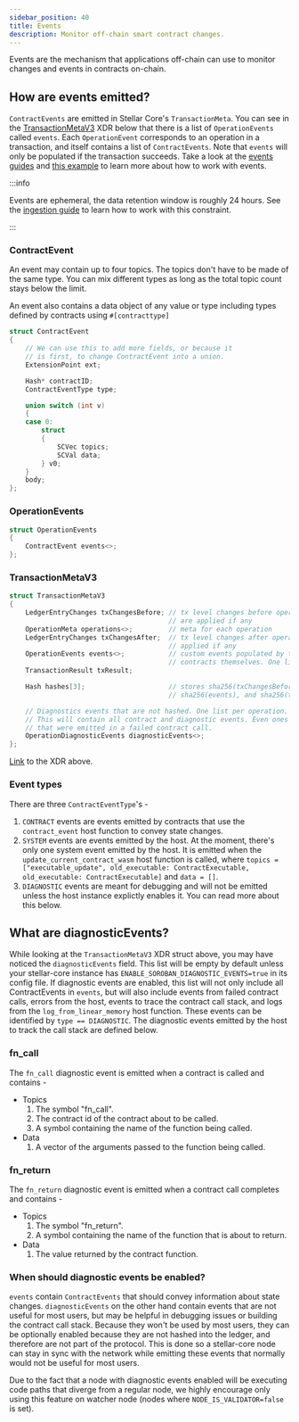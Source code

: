 ```yaml
---
sidebar_position: 40
title: Events
description: Monitor off-chain smart contract changes.
---
```


<head>
  <title>Monitor off-chain smart contract changes.</title>
  <meta charSet="utf-8" />
  <meta
    property="og:title"
    content="Monitor off-chain smart contract changes."
  />
  <meta
    property="og:description"
    content="Learn about the mechanism that off-chain applications can use to monitor changes and events in smart contracts that are on-chain."
  />
</head>

Events are the mechanism that applications off-chain can use to monitor changes and events in contracts on-chain.

## How are events emitted?

`ContractEvents` are emitted in Stellar Core's `TransactionMeta`. You can see in the [TransactionMetaV3] XDR below that there is a list of `OperationEvents` called `events`. Each `OperationEvent` corresponds to an operation in a transaction, and itself contains a list of `ContractEvents`. Note that `events` will only be populated if the transaction succeeds. Take a look at the [events guides](../../../build/guides/events/README.mdx) and [this example](../../../build/smart-contracts/example-contracts/events.mdx) to learn more about how to work with events.

:::info

Events are ephemeral, the data retention window is roughly 24 hours. See the [ingestion guide](../../../build/guides/events/ingest.mdx) to learn how to work with this constraint.

:::

[transactionmetav3]: #transactionmetav3

### ContractEvent

An event may contain up to four topics. The topics don't have to be made of the same type. You can mix different types as long as the total topic count stays below the limit.

An event also contains a data object of any value or type including types defined by contracts using `#[contracttype]`

```cpp
struct ContractEvent
{
    // We can use this to add more fields, or because it
    // is first, to change ContractEvent into a union.
    ExtensionPoint ext;

    Hash* contractID;
    ContractEventType type;

    union switch (int v)
    {
    case 0:
        struct
        {
            SCVec topics;
            SCVal data;
        } v0;
    }
    body;
};
```

### OperationEvents

```cpp
struct OperationEvents
{
    ContractEvent events<>;
};
```

### TransactionMetaV3

```cpp
struct TransactionMetaV3
{
    LedgerEntryChanges txChangesBefore; // tx level changes before operations
                                        // are applied if any
    OperationMeta operations<>;         // meta for each operation
    LedgerEntryChanges txChangesAfter;  // tx level changes after operations are
                                        // applied if any
    OperationEvents events<>;           // custom events populated by the
                                        // contracts themselves. One list per operation.
    TransactionResult txResult;

    Hash hashes[3];                     // stores sha256(txChangesBefore, operations, txChangesAfter),
                                        // sha256(events), and sha256(txResult)

    // Diagnostics events that are not hashed. One list per operation.
    // This will contain all contract and diagnostic events. Even ones
    // that were emitted in a failed contract call.
    OperationDiagnosticEvents diagnosticEvents<>;
};
```

[Link](https://github.com/stellar/stellar-xdr/blob/eab1622f18b8101aa0cea76361c08beaeaa8d715/Stellar-ledger.x#L444) to the XDR above.

### Event types

There are three `ContractEventType`'s -

1. `CONTRACT` events are events emitted by contracts that use the `contract_event` host function to convey state changes.
2. `SYSTEM` events are events emitted by the host. At the moment, there's only one system event emitted by the host. It is emitted when the `update_current_contract_wasm` host function is called, where `topics = ["executable_update", old_executable: ContractExecutable, old_executable: ContractExecutable]` and `data = []`.
3. `DIAGNOSTIC` events are meant for debugging and will not be emitted unless the host instance explictly enables it. You can read more about this below.

## What are diagnosticEvents?

While looking at the `TransactionMetaV3` XDR struct above, you may have noticed the `diagnosticEvents` field. This list will be empty by default unless your stellar-core instance has `ENABLE_SOROBAN_DIAGNOSTIC_EVENTS=true` in its config file. If diagnostic events are enabled, this list will not only include all ContractEvents in `events`, but will also include events from failed contract calls, errors from the host, events to trace the contract call stack, and logs from the `log_from_linear_memory` host function. These events can be identified by `type == DIAGNOSTIC`. The diagnostic events emitted by the host to track the call stack are defined below.

### fn_call

The `fn_call` diagnostic event is emitted when a contract is called and contains -

- Topics
  1.  The symbol "fn_call".
  2.  The contract id of the contract about to be called.
  3.  A symbol containing the name of the function being called.
- Data
  1. A vector of the arguments passed to the function being called.

### fn_return

The `fn_return` diagnostic event is emitted when a contract call completes and contains -

- Topics
  1.  The symbol "fn_return".
  2.  A symbol containing the name of the function that is about to return.
- Data
  1. The value returned by the contract function.

### When should diagnostic events be enabled?

`events` contain `ContractEvents` that should convey information about state changes. `diagnosticEvents` on the other hand contain events that are not useful for most users, but may be helpful in debugging issues or building the contract call stack. Because they won't be used by most users, they can be optionally enabled because they are not hashed into the ledger, and therefore are not part of the protocol. This is done so a stellar-core node can stay in sync with the network while emitting these events that normally would not be useful for most users.

Due to the fact that a node with diagnostic events enabled will be executing code paths that diverge from a regular node, we highly encourage only using this feature on watcher node (nodes where `NODE_IS_VALIDATOR=false` is set).
